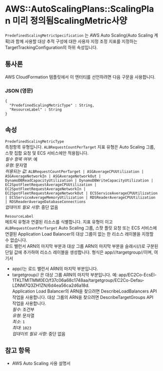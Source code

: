 # AWS::AutoScalingPlans::ScalingPlan 미리 정의됨ScalingMetric사양

`PredefinedScalingMetricSpecification` 는 AWS Auto Scaling(Auto Scaling 계획)과 함께 사용할 대상 추적 구성에 대한 사용자 지정 조정 지표를 지정하는 TargetTrackingConfiguration의 하위 속성입니다.

## 통사론

AWS CloudFormation 템플릿에서 이 엔터티를 선언하려면 다음 구문을 사용합니다.

### JSON (영문)

```
{
  "PredefinedScalingMetricType" : String,
  "ResourceLabel" : String
}
```

## 속성

`PredefinedScalingMetricType`  
측정항목 유형입니다. `ALBRequestCountPerTarget` 지표 유형은 Auto Scaling 그룹, 스팟 집합 요청 및 ECS 서비스에만 적용됩니다.  
_필수 항목 여부_: 예  
_유형_: 문자열  
_허용되는 값_: `ALBRequestCountPerTarget | ASGAverageCPUUtilization | ASGAverageNetworkIn | ASGAverageNetworkOut | DynamoDBReadCapacityUtilization | DynamoDBWriteCapacityUtilization | EC2SpotFleetRequestAverageCPUUtilization | EC2SpotFleetRequestAverageNetworkIn | EC2SpotFleetRequestAverageNetworkOut | ECSServiceAverageCPUUtilization | ECSServiceAverageMemoryUtilization | RDSReaderAverageCPUUtilization | RDSReaderAverageDatabaseConnections`  
_업데이트 필요 사항_: 중단 없음

`ResourceLabel`  
메트릭 유형과 연결된 리소스를 식별합니다. 지표 유형이 이고 `ALBRequestCountPerTarget` Auto Scaling 그룹, 스팟 플릿 요청 또는 ECS 서비스에 연결된 Application Load Balancer의 대상 그룹이 없는 한 리소스 레이블을 지정할 수 없습니다.  
로드 밸런서 ARN의 마지막 부분과 대상 그룹 ARN의 마지막 부분을 슬래시(/)로 구분된 단일 값에 추가하여 리소스 레이블을 생성합니다. 형식은 app/<load-balancer-name>/<load-balancer-id>/targetgroup/<target-group-name>/<target-group-id>이며, 여기서

- app/<load-balancer-name>/<load-balancer-id>는 로드 밸런서 ARN의 마지막 부분입니다.
- targetgroup/<target-group-name>/<target-group-id> 은 대상 그룹 ARN의 마지막 부분입니다.
  예: app/EC2Co-EcsEl-1TKLTMITMM0EO/f37c06a68c1748aa/targetgroup/EC2Co-Defau-LDNM7Q3ZH1ZN/6d4ea56ca2d6a18d.  
  Application Load Balancer의 ARN을 찾으려면 DescribeLoadBalancers API 작업을 사용합니다. 대상 그룹의 ARN을 찾으려면 DescribeTargetGroups API 작업을 사용합니다.  
  _필수_: 조건부  
  _유형_: 문자열  
  _최소_: `1`  
  _최대_: `1023`  
  _업데이트 필요 사항_: 중단 없음

## 참고 항목

- AWS Auto Scaling 사용 설명서
